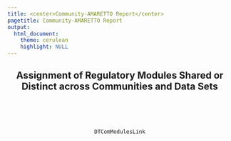 ```yaml
---
title: <center>Community-AMARETTO Report</center>
pagetitle: Community-AMARETTO Report
output: 
  html_document:
    theme: cerulean
    highlight: NULL
---
```



<style>
  .main-container {
    max-width:  100% !important;
    padding-right: 1% !important;
    padding-left: 1% !important;
    margin-right: 1% !important;
    margin-left: 1% !important;
    table-layout: fixed !important;
  }
</style>

<center>

## Assignment of Regulatory Modules Shared or Distinct across Communities and Data Sets
<br><br><br>
```r
DTComModulesLink
```
<br><br><br>

</center>